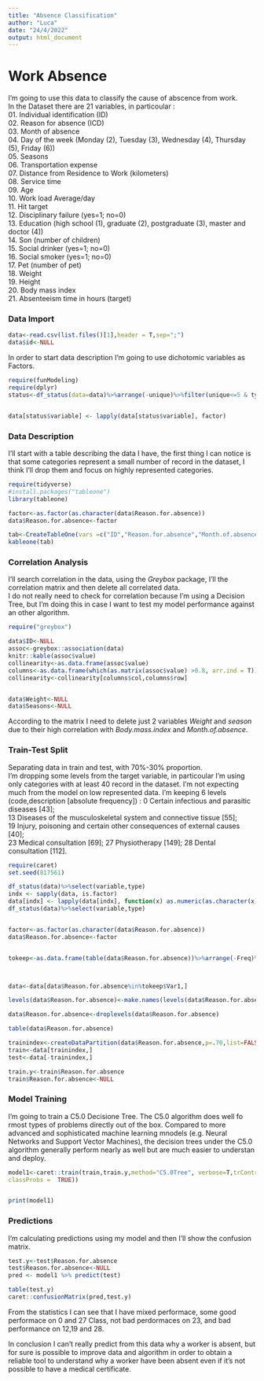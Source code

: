 ---
title: "Absence Classification"
author: "Luca"
date: "24/4/2022"
output: html_document
---

# Work Absence  

I'm going to use this data to classify the cause of abscence from work.  
In the Dataset there are 21 variables, in particoular :    
01. Individual identification (ID)  
02. Reason for absence (ICD)  
03. Month of absence  
04. Day of the week (Monday (2), Tuesday (3), Wednesday (4), Thursday (5), Friday (6))  
05. Seasons  
06. Transportation expense  
07. Distance from Residence to Work (kilometers)  
08. Service time  
09. Age  
10. Work load Average/day   
11. Hit target  
12. Disciplinary failure (yes=1; no=0)  
13. Education (high school (1), graduate (2), postgraduate (3), master and doctor (4))  
14. Son (number of children)  
15. Social drinker (yes=1; no=0)  
16. Social smoker (yes=1; no=0)  
17. Pet (number of pet)  
18. Weight  
19. Height  
20. Body mass index  
21. Absenteeism time in hours (target)  


### Data Import  

```{r Data Import, results="hide"}
data<-read.csv(list.files()[1],header = T,sep=";")
data$id<-NULL
```

In order to start data description I'm going to use dichotomic variables as Factors.
```{r dichotomic to Factor, results="hide"}
require(funModeling)
require(dplyr)
status<-df_status(data=data)%>%arrange(-unique)%>%filter(unique<=5 & type!="factor")


data[status$variable] <- lapply(data[status$variable], factor)

```

### Data Description
I'll start with a table describing the data I have, the first thing I can notice is that some categories represent a small number of record in the dataset, I think I'll drop them and focus on highly represented categories.

```{r Tableone,}
require(tidyverse)
#install.packages("tableone")
library(tableone)

factor<-as.factor(as.character(data$Reason.for.absence))
data$Reason.for.absence<-factor

tab<-CreateTableOne(vars =c("ID","Reason.for.absence","Month.of.absence","Day.of.the.week","Seasons","Transportation.expense","Distance.from.Residence.to.Work","Service.time","Age","Work.load.Average.day","Hit.target","Disciplinary.failure","Education","Son","Social.drinker","Social.smoker","Pet","Weight","Height","Body.mass.index","Absenteeism.time.in.hours"), factorVars=c("Social.drinker","Social.smoker","Pet","Month.of.absence"), data = data)
kableone(tab)
```

### Correlation Analysis  
I'll search correlation in the data, using the *Greybox* package, I'll the correlation matrix and then delete all correlated data.  
I do not really need to check for correlation because I'm using a Decision Tree, but I'm doing this in case I want to test my model performance against an other algorithm.

```{r Correlation}

require("greybox")

data$ID<-NULL
assoc<-greybox::association(data)
knitr::kable(assoc$value)
collinearity<-as.data.frame(assoc$value)
columns<-as.data.frame(which(as.matrix(assoc$value) >0.8, arr.ind = T))%>%filter(row!=col)
collinearity<-collinearity[columns$col,columns$row]


data$Weight<-NULL
data$Seasons<-NULL


```
According to the matrix I need to delete just 2 variables *Weight* and *season* due to their high correlation with *Body.mass.index* and *Month.of.absence*. 
  
### Train-Test Split  

Separating data in train and test, with 70%-30% proportion.  
I'm dropping some levels from the target variable, in particoular I'm using only categories with at least 40 record in the dataset.
I'm not expecting much from the model on low represented data.
I'm keeping 6 levels (code,description [absolute frequency]) :
  0  Certain infectious and parasitic diseases [43];  
  13 Diseases of the musculoskeletal system and connective tissue [55];  
  19 Injury, poisoning and certain other consequences of external causes [40];  
  23 Medical consultation [69];
  27 Physiotherapy [149];
  28 Dental consultation [112].
```{r TrainTest, results="hide"}
require(caret)
set.seed(817561)

df_status(data)%>%select(variable,type)
indx <- sapply(data, is.factor)
data[indx] <- lapply(data[indx], function(x) as.numeric(as.character(x)))
df_status(data)%>%select(variable,type)


factor<-as.factor(as.character(data$Reason.for.absence))
data$Reason.for.absence<-factor


tokeep<-as.data.frame(table(data$Reason.for.absence))%>%arrange(-Freq)%>%filter(Freq>=40)



data<-data[data$Reason.for.absence%in%tokeep$Var1,]

levels(data$Reason.for.absence)<-make.names(levels(data$Reason.for.absence));levels(data$Reason.for.absence)

data$Reason.for.absence<-droplevels(data$Reason.for.absence)

table(data$Reason.for.absence)

trainindex<-createDataPartition(data$Reason.for.absence,p=.70,list=FALSE)
train<-data[trainindex,]
test<-data[-trainindex,]

train.y<-train$Reason.for.absence
train$Reason.for.absence<-NULL

```


### Model Training  

I'm going to train a C5.0 Decisione Tree. The C5.0 algorithm  does well fo rmost types of problems directly out of the box. Compared to more advanced and sophisticated machine learning mnodels (e.g. Neural Networks and Support Vector Machines), the decision trees under the C5.0 algorithm generally perform nearly as well but are much easier to understan and deploy.
```{r, Model, results="hide"}
model1<-caret::train(train,train.y,method="C5.0Tree", verbose=T,trControl = trainControl(method = "repeatedcv", repeats = 5, 
classProbs =  TRUE))


print(model1)
```



### Predictions  

I'm calculating predictions using my model and then I'll show the confusion matrix.

```{r Performace}
test.y<-test$Reason.for.absence
test$Reason.for.absence<-NULL
pred <- model1 %>% predict(test) 

table(test.y)
caret::confusionMatrix(pred,test.y)


```

From the statistics I can see that I have mixed performace, some good performace on 0 and 27 Class, not bad perdormaces on 23, and bad performance on 12,19 and 28.

In conclusion I can't really predict from this data why a worker is absent, but for sure is possible to improve data and algorithm in order to obtain a reliable tool to understand why a worker have been absent even if it's not possible to have a medical certificate.